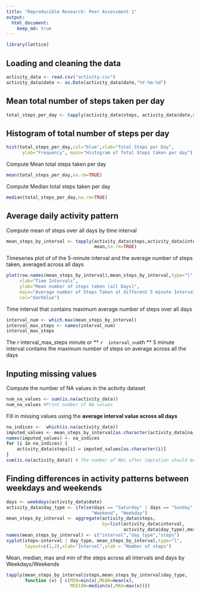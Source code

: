 ```yaml
---
title: "Reproducible Research: Peer Assessment 1"
output: 
  html_document:
    keep_md: true
---
```


```r
library(lattice)
```


## Loading and cleaning the data
```r
activity_data <- read.csv("activity.csv")
activity_data$date <- as.Date(activity_data$date,"%Y-%m-%d")
```

## Mean total number of steps taken per day
```r
total_steps_per_day <- tapply(activity_data$steps, activity_data$date,sum)

```
## Histogram of total number of steps per day
```r
hist(total_steps_per_day,col="blue",xlab="Total Steps per Day", 
      ylab="Frequency", main="Histogram of Total Steps taken per day")
```
Compute Mean total steps taken per day
```r
mean(total_steps_per_day,na.rm=TRUE)
```

Compute Median total steps taken per day
```r
median(total_steps_per_day,na.rm=TRUE)
```

## Average daily activity pattern
Compute mean of steps over all days by time interval
```r
mean_steps_by_interval <- tapply(activity_data$steps,activity_data$interval,
                                 mean,na.rm=TRUE)
```
Timeseries plot of of the 5-minute interval and the average number of steps taken, averaged across all days
```r
plot(row.names(mean_steps_by_interval),mean_steps_by_interval,type="l",
     xlab="Time Intervals", 
     ylab="Mean number of steps taken (all Days)", 
     main="Average number of Steps Taken at different 5 minute Intervals",
     col="darkblue")
```
Time interval that contains maximum average number of steps over all days
```r
interval_num <- which.max(mean_steps_by_interval)
interval_max_steps <- names(interval_num)
interval_max_steps
```
The  r  interval_max_steps  minute  or ** `r  interval_num `th ** 5 minute interval contains the maximum number of steps on average across all the days


## Inputing missing values
Compute the number of NA values in the activity dataset
```r
num_na_values <- sum(is.na(activity_data))
num_na_values #Print number of NA values
```

Fill in missing values using the **average interval value across all days**
```r
na_indices <-  which(is.na(activity_data))
imputed_values <- mean_steps_by_interval[as.character(activity_data[na_indices,3])]
names(imputed_values) <- na_indices
for (i in na_indices) {
    activity_data$steps[i] = imputed_values[as.character(i)]
}
sum(is.na(activity_data)) # The number of NAs after imptation should be 0
```

## Finding differences in activity patterns between weekdays and weekends

```r
days <- weekdays(activity_data$date)
activity_data$day_type <- ifelse(days == "Saturday" | days == "Sunday", 
                                "Weekend", "Weekday")
mean_steps_by_interval <- aggregate(activity_data$steps,
                                    by=list(activity_data$interval,
                                            activity_data$day_type),mean)
names(mean_steps_by_interval) <- c("interval","day_type","steps")
xyplot(steps~interval | day_type, mean_steps_by_interval,type="l",
       layout=c(1,2),xlab="Interval",ylab = "Number of steps")

```
Mean, median, max and min of the steps across all intervals and days by Weekdays/Weekends
```r
tapply(mean_steps_by_interval$steps,mean_steps_by_interval$day_type,
       function (x) { c(MIN=min(x),MEAN=mean(x),
                        MEDIAN=median(x),MAX=max(x))})
```
